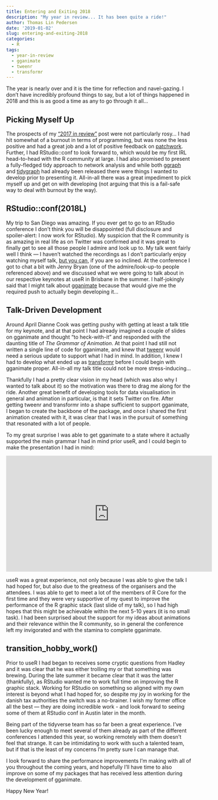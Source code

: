 ```yaml
---
title: Entering and Exiting 2018
description: "My year in review... It has been quite a ride!"
author: Thomas Lin Pedersen
date: '2019-01-02'
slug: entering-and-exiting-2018
categories:
  - R
tags:
  - year-in-review
  - gganimate
  - tweenr
  - transformr
---
```


The year is nearly over and it is the time for reflection and navel-gazing. I 
don't have incredibly profound things to say, but a lot of things happened in 
2018 and this is as good a time as any to go through it all...

## Picking Myself Up
The prospects of my ["2017 in review"](https://www.data-imaginist.com/2017/looking-back-on-2017/)
post were not particularly rosy... I had hit somewhat of a burnout in terms of
programming, but was none the less positive and had a great job and a lot of
positive feedback on [patchwork](https://github.com/thomasp85/patchwork). 
Further, I had RStudio::conf to look forward to, which would be my first IRL
head-to-head with the R community at large. I had also promised to present a 
fully-fledged tidy approach to network analysis and while both 
[ggraph](https://github.com/thomasp85/ggraph) and 
[tidygraph](https://github.com/thomasp85/tidygraph) had already been released 
there were things I wanted to develop prior to presenting it. All-in-all there
was a great impediment to pick myself up and get on with developing (not arguing
that this is a fail-safe way to deal with burnout by the way).

## RStudio::conf(2018L)
My trip to San Diego was amazing. If you ever get to go to an RStudio conference
I don't think you will be disappointed (full disclosure and spoiler-alert: I now
work for RStudio). My suspicion that the R community is as amazing in real life
as on Twitter was confirmed and it was great to finally get to see all those 
people I admire and look up to. My talk went fairly well I think — I haven't
watched the recordings as I don't particularly enjoy watching myself talk, 
[but you can](https://www.rstudio.com/resources/videos/tidying-up-your-network-analysis-with-tidygraph-and-ggraph/), 
if you are so inclined. At the conference I got to chat a bit with Jenny Bryan
(one of the admire/look-up-to people referenced above) and we discussed what we 
were going to talk about in our respective keynotes at useR in Brisbane in the
summer. I half-jokingly said that I might talk about [gganimate](https://gganimate.com) 
because that would give me the required push to actually begin developing it...

## Talk-Driven Development
Around April Dianne Cook was getting pushy with getting at least a talk title 
for my keynote, and at that point I had already imagined a couple of slides on
gganimate and thought "to heck-with-it" and responded with the daunting title of
*The Grammar of Animation*. At that point I had still not written a single line
of code for gganimate, and knew that [tweenr](https://github.com/thomasp85/tweenr) 
would need a serious update to support what I had in mind. In addition, I knew
I had to develop what ended up as [transformr](https://github.com/thomasp85/transformr) 
before I could begin with gganimate proper. All-in-all my talk title could not 
be more stress-inducing...

Thankfully I had a pretty clear vision in my head (which was also why I wanted
to talk about it) so the motivation was there to drag me along for the ride. 
Another great benefit of developing tools for data visualisation in general and
animation in particular, is that it sets Twitter on fire. After getting tweenr
and transformr into a shape sufficient to support gganimate, I began to create
the backbone of the package, and once I shared the first animation created with
it, it was clear that I was in the pursuit of something that resonated with a 
lot of people.

To my great surprise I was able to get gganimate to a state where it actually
supported the main grammar I had in mind prior useR, and I could begin to make 
the presentation I had in mind:

<iframe width="560" height="315" src="https://www.youtube.com/embed/21ZWDrTukEs" frameborder="0" allow="accelerometer; autoplay; encrypted-media; gyroscope; picture-in-picture" allowfullscreen></iframe>

useR was a great experience, not only because I was able to give the talk I had
hoped for, but also due to the greatness of the organisers and the attendees. I
was able to get to meet a lot of the members of R Core for the first time and
they were very supportive of my quest to improve the performance of the R 
graphic stack (last slide of my talk), so I had high hopes that this might be
achievable within the next 5-10 years (it is no small task). I had been 
surprised about the support for my ideas about animations and their relevance 
within the R community, so in general the conference left my invigorated and
with the stamina to complete gganimate.

## transition_hobby_work()
Prior to useR I had began to receives some cryptic questions from Hadley and it 
was clear that he was either trolling my or that something was brewing. During 
the late summer it became clear that it was the latter (thankfully), as RStudio
wanted me to work full time on improving the R graphic stack. Working for 
RStudio on something so aligned with my own interest is beyond what I had hoped
for, so despite my joy in working for the danish tax authorities the switch was
a no-brainer. I wish my former office all the best — they are doing incredible
work - and look forward to seeing some of them at RStudio conf in Austin later 
in the month.

Being part of the tidyverse team has so far been a great experience. I've been
lucky enough to meet several of them already as part of the different 
conferences I attended this year, so working remotely with them doesn't feel 
that strange. It can be intimidating to work with such a talented team, but if
that is the least of my concerns I'm pretty sure I can manage that. 

I look forward to share the performance improvements I'm making with all of you 
throughout the coming years, and hopefully I'll have time to also improve on
some of my packages that has received less attention during the development of
gganimate.

Happy New Year!
